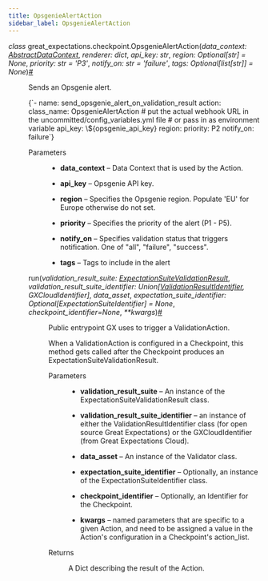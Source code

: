 ```yaml
---
title: OpsgenieAlertAction
sidebar_label: OpsgenieAlertAction
---
```


<section class="sphinx-api-doc" id="opsgeniealertaction">

<dl class="py class">
<dt class="sig sig-object py" id="great_expectations.checkpoint.OpsgenieAlertAction">
<em class="property"><span class="pre">class</span><span class="w"> </span></em><span class="sig-prename descclassname"><span class="pre">great_expectations.checkpoint.</span></span><span class="sig-name descname"><span class="pre">OpsgenieAlertAction</span></span><span class="sig-paren">(</span><em class="sig-param"><span class="n"><span class="pre">data_context</span></span><span class="p"><span class="pre">:</span></span><span class="w"> </span><span class="n"><a class="reference internal" href="../data_context/AbstractDataContext_class" title="great_expectations.data_context.AbstractDataContext"><span class="pre">AbstractDataContext</span></a></span></em>, <em class="sig-param"><span class="n"><span class="pre">renderer</span></span><span class="p"><span class="pre">:</span></span><span class="w"> </span><span class="n"><span class="pre">dict</span></span></em>, <em class="sig-param"><span class="n"><span class="pre">api_key</span></span><span class="p"><span class="pre">:</span></span><span class="w"> </span><span class="n"><span class="pre">str</span></span></em>, <em class="sig-param"><span class="n"><span class="pre">region</span></span><span class="p"><span class="pre">:</span></span><span class="w"> </span><span class="n"><span class="pre">Optional</span><span class="p"><span class="pre">[</span></span><span class="pre">str</span><span class="p"><span class="pre">]</span></span></span><span class="w"> </span><span class="o"><span class="pre">=</span></span><span class="w"> </span><span class="default_value"><span class="pre">None</span></span></em>, <em class="sig-param"><span class="n"><span class="pre">priority</span></span><span class="p"><span class="pre">:</span></span><span class="w"> </span><span class="n"><span class="pre">str</span></span><span class="w"> </span><span class="o"><span class="pre">=</span></span><span class="w"> </span><span class="default_value"><span class="pre">'P3'</span></span></em>, <em class="sig-param"><span class="n"><span class="pre">notify_on</span></span><span class="p"><span class="pre">:</span></span><span class="w"> </span><span class="n"><span class="pre">str</span></span><span class="w"> </span><span class="o"><span class="pre">=</span></span><span class="w"> </span><span class="default_value"><span class="pre">'failure'</span></span></em>, <em class="sig-param"><span class="n"><span class="pre">tags</span></span><span class="p"><span class="pre">:</span></span><span class="w"> </span><span class="n"><span class="pre">Optional</span><span class="p"><span class="pre">[</span></span><span class="pre">list</span><span class="p"><span class="pre">[</span></span><span class="pre">str</span><span class="p"><span class="pre">]</span></span><span class="p"><span class="pre">]</span></span></span><span class="w"> </span><span class="o"><span class="pre">=</span></span><span class="w"> </span><span class="default_value"><span class="pre">None</span></span></em><span class="sig-paren">)</span><a class="headerlink" href="#great_expectations.checkpoint.OpsgenieAlertAction" title="Permalink to this definition">#</a>
</dt>
<dd>
<p>Sends an Opsgenie alert.</p>
<p><CodeBlock language="yaml">{`- name: send_opsgenie_alert_on_validation_result
action:
  class_name: OpsgenieAlertAction
  # put the actual webhook URL in the uncommitted/config_variables.yml file
  # or pass in as environment variable
  api_key: \${opsgenie_api_key}
  region:
  priority: P2
  notify_on: failure`}</CodeBlock></p>
<dl class="field-list simple">
<dt class="field-odd">Parameters</dt>
<dd class="field-odd"><ul class="simple">
<li><p><strong>data_context</strong> – Data Context that is used by the Action.</p></li>
<li><p><strong>api_key</strong> – Opsgenie API key.</p></li>
<li><p><strong>region</strong> – Specifies the Opsgenie region. Populate 'EU' for Europe otherwise do not set.</p></li>
<li><p><strong>priority</strong> – Specifies the priority of the alert (P1 - P5).</p></li>
<li><p><strong>notify_on</strong> – Specifies validation status that triggers notification. One of "all", "failure", "success".</p></li>
<li><p><strong>tags</strong> – Tags to include in the alert</p></li>
</ul>
</dd>
</dl>
<dl class="py method">
<dt class="sig sig-object py" id="great_expectations.checkpoint.OpsgenieAlertAction.run">
<span class="sig-name descname"><span class="pre">run</span></span><span class="sig-paren">(</span><em class="sig-param"><span class="n"><span class="pre">validation_result_suite</span></span><span class="p"><span class="pre">:</span></span><span class="w"> </span><span class="n"><a class="reference internal" href="../core/ExpectationSuiteValidationResult_class" title="great_expectations.core.ExpectationSuiteValidationResult"><span class="pre">ExpectationSuiteValidationResult</span></a></span></em>, <em class="sig-param"><span class="n"><span class="pre">validation_result_suite_identifier</span></span><span class="p"><span class="pre">:</span></span><span class="w"> </span><span class="n"><span class="pre">Union</span><span class="p"><span class="pre">[</span></span><a class="reference internal" href="../data_context/types/resource_identifiers/ValidationResultIdentifier_class" title="great_expectations.data_context.types.resource_identifiers.ValidationResultIdentifier"><span class="pre">ValidationResultIdentifier</span></a><span class="p"><span class="pre">,</span></span><span class="w"> </span><span class="pre">GXCloudIdentifier</span><span class="p"><span class="pre">]</span></span></span></em>, <em class="sig-param"><span class="n"><span class="pre">data_asset</span></span></em>, <em class="sig-param"><span class="n"><span class="pre">expectation_suite_identifier</span></span><span class="p"><span class="pre">:</span></span><span class="w"> </span><span class="n"><span class="pre">Optional</span><span class="p"><span class="pre">[</span></span><span class="pre">ExpectationSuiteIdentifier</span><span class="p"><span class="pre">]</span></span></span><span class="w"> </span><span class="o"><span class="pre">=</span></span><span class="w"> </span><span class="default_value"><span class="pre">None</span></span></em>, <em class="sig-param"><span class="n"><span class="pre">checkpoint_identifier</span></span><span class="o"><span class="pre">=</span></span><span class="default_value"><span class="pre">None</span></span></em>, <em class="sig-param"><span class="o"><span class="pre">**</span></span><span class="n"><span class="pre">kwargs</span></span></em><span class="sig-paren">)</span><a class="headerlink" href="#great_expectations.checkpoint.OpsgenieAlertAction.run" title="Permalink to this definition">#</a>
</dt>
<dd>
<p>Public entrypoint GX uses to trigger a ValidationAction.</p>
<p>When a ValidationAction is configured in a Checkpoint, this method gets called
after the Checkpoint produces an ExpectationSuiteValidationResult.</p>
<dl class="field-list simple">
<dt class="field-odd">Parameters</dt>
<dd class="field-odd"><ul class="simple">
<li><p><strong>validation_result_suite</strong> – An instance of the ExpectationSuiteValidationResult class.</p></li>
<li><p><strong>validation_result_suite_identifier</strong> – an instance of either the ValidationResultIdentifier class (for open source Great Expectations) or the GXCloudIdentifier (from Great Expectations Cloud).</p></li>
<li><p><strong>data_asset</strong> – An instance of the Validator class.</p></li>
<li><p><strong>expectation_suite_identifier</strong> – Optionally, an instance of the ExpectationSuiteIdentifier class.</p></li>
<li><p><strong>checkpoint_identifier</strong> – Optionally, an Identifier for the Checkpoint.</p></li>
<li><p><strong>kwargs</strong> – named parameters that are specific to a given Action, and need to be assigned a value in the Action's configuration in a Checkpoint's action_list.</p></li>
</ul>
</dd>
<dt class="field-even">Returns</dt>
<dd class="field-even">
<p>A Dict describing the result of the Action.</p>
</dd>
</dl>
</dd></dl>
</dd></dl>
</section>